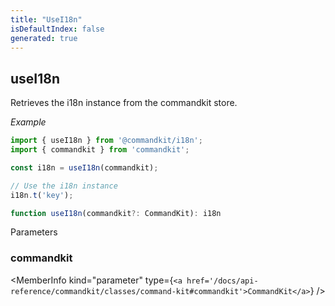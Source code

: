 ```yaml
---
title: "UseI18n"
isDefaultIndex: false
generated: true
---
```



<!-- This file was generated from the CommandKit source. Do not modify. Instead, re-run the "docgen" script -->


## useI18n

<GenerationInfo sourceFile="packages/i18n/src/i18n.ts" sourceLine="148" packageName="@commandkit/i18n" />

Retrieves the i18n instance from the commandkit store.



*Example*

```ts
import { useI18n } from '@commandkit/i18n';
import { commandkit } from 'commandkit';

const i18n = useI18n(commandkit);

// Use the i18n instance
i18n.t('key');
```

```ts title="Signature"
function useI18n(commandkit?: CommandKit): i18n
```
Parameters

### commandkit

<MemberInfo kind="parameter" type={`<a href='/docs/api-reference/commandkit/classes/command-kit#commandkit'>CommandKit</a>`} />

